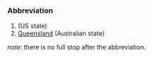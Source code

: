 ===Abbreviation===
#[[]] (US state)
#[[Queensland]] (Australian state)
''note:'' there is no full stop after the abbreviation.